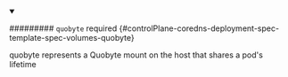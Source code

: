 


<details className="config-field" data-expandable="true" open>
<summary>

######### `quobyte` <span className="config-field-required" data-required="false">required</span> <span className="config-field-type"></span> <span className="config-field-default"></span> <span className="config-field-enum"></span> {#controlPlane-coredns-deployment-spec-template-spec-volumes-quobyte}

quobyte represents a Quobyte mount on the host that shares a pod's lifetime

</summary>

<PartialQuobytereference />


</details>
